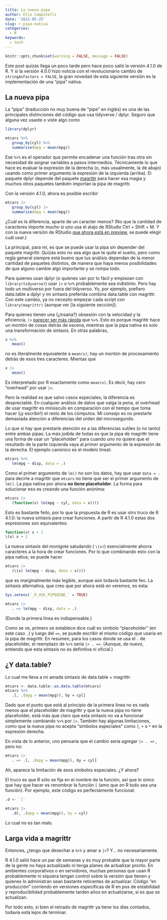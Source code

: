 ```yaml
---
title: La nueva pipa
author: Elio Campitelli
date: '2021-05-25'
slug: r-pipa-nativa
categories:
  - R
keywords:
  - tech
---
```


```r
knitr::opts_chunk$set(warning = FALSE, message = FALSE)
```

Este post quizás llega un poco tarde pero hace poco salió la versión 4.1.0 de R.
Y si la versión 4.0.0 hizo noticia con el revolucionario cambio de `stringAsFactors = FALSE`, la gran novedad de esta siguiente versión es la implementación de una "pipa" nativa.

## La nueva pipa

La "pipa" (traducción no muy buena de "pipe" en inglés) es una de las principales distinciones del código que usa tidyverse / dplyr.
Seguro que alguna vez usaste o viste algo como

```r
library(dplyr) 

mtcars %>%
   group_by(cyl) %>% 
   summarise(mpg = mean(mpg)) 
```

Ese `%>%` es el operador que permite encadenar una función tras otra sin necesidad de asignar variables a pasos intermedios.
Técnicamente lo que hace es evaluar la expresión de la derecha (o, más usualmente, la de abajo) usando como primer argumento la expresión de la izquierda (arriba).
El paquete dplyr depende del paquete [magrittr](https://magrittr.tidyverse.org/) para hacer esa magia y muchos otros paquetes también importan la pipa de magrittr.

Con la versión 4.1.0, ahora es posible escribir

```r
mtcars |>
   group_by(cyl) |>
   summarise(mpg = mean(mpg))
```

¿Cuál es la diferencia, aparte de un caracter menos?
(No que la cantidad de caracteres importe mucho si uno usa el atajo de RStudio Ctrl + Shift + M. Y con la nueva versión de RStudio [que ahora está en preview](https://web.archive.org/web/20210525152348/https://www.rstudio.com/products/rstudio/download/preview/), se puede elegir cuál usar.)

La principal, para mí, es que se puede usar la pipa sin depender del paquete magrittr.
Quizás esto no sea algo que te quite el sueño, pero como regla general siempre está bueno que tus análisis dependan de la menor cantidad de paquetes distintos, de manera que haya menos posibilidades de que alguno cambie algo importante y se rompa todo.

Para quienes usan dplyr (o quienes van por lo fácil y empiezan con `library(tidyverse)`) usar `|>` o `%>%` probablemente sea indistinto.
Pero hay todo un multiverso por fuera del tidyverso.
Yo, por ejemplo, prefiero data.table a dplyr y mi sintaxis preferida combina data.table con magrittr.
Con este cambio, ya no necesito empezar cada script con `library(magrittr)` (aunque ver [la siguiente sección]).

Para quienes tienen una (¿insana?) obsesión con la velocidad y la eficiencia, `|>` [parecer ser más rápida](https://michaelbarrowman.co.uk/post/the-new-base-pipe/) que `%>%`.
Esto es porque magrittr hace un montón de cosas detrás de escena, mientras que la pipa nativa es solo una transformación de sintaxis.
En otras palabras,

```r
x %>%
   mean()
```

no es literalmente equivalente a `mean(x)`; hay un montón de procesamiento detrás de esos tres caracteres.
Mientas que

```r
x |> 
   mean()
```

Es interpretado por R exactamente como `mean(x)`.
Es decir, hay cero "overhead" por usar `|>`.

Pero la realidad es que salvo casos especiales, la diferencia es despreciable.
En cualquier análisis de datos que valga la pena, el overhead de usar magrittr es minúsculo en comparación con el tiempo que toma hacer (¡y escribir!) el resto de los cómputos.
Mi consejo es no prestarle demasiada atención a diferencias del orden del microsegundo.

Lo que sí hay que prestarle atención es a las diferencias sutiles (o no tanto) entre ambas pipas.
La más jodida de todas es que la pipa de magrittr tiene una forma de usar un "placeholder" para cuando uno no quiere que el resultado de la parte izquierda vaya al *primer* argumento de la expresión de la derecha.
El ejemplo canónico es el modelo lineal:

```r
mtcars %>% 
   lm(mpg ~ disp, data = .)
```

Como el primer argumento de `lm()` no son los datos, hay que usar `data = .` para decirle a magrittr que `mtcars` no tiene que ser el primer argumento de `lm()`.
La pipa nativa por ahora **no tiene placeholder**.
La forma para solucionar eso es creando una función anónima:

```r
mtcars |> 
   (function(x) lm(mpg ~ cyl, data = x))()
```

Esto es bastante feito, por lo que la propuesta de R es usar otro truco de R 4.1.0: la nueva sintaxis para crear funciones.
A partir de R 4.1.0 estas dos expresiones son equivalentes:

```r
function(x) x + 1 
\(x) x + 1
```

La nueva sintaxis del monigote saludando ( `\(x)`) esencialmente ahorra caracteres a la hora de crear funciones.
Por lo que combinando esto con la pipa nativa, se puede hacer

```r
mtcars |> 
   (\(x) lm(mpg ~ disp, data = x))()
```

que es marginalmente más legible, aunque aún todavía bastante feo.
La sintaxis alternativa, que creo que por ahora está en veremos, es esta:

```r
Sys.setenv(`_R_USE_PIPEBIND_` = TRUE) 

mtcars |> 
   . => lm(mpg ~ disp, data = .)
```

(Donde la primera línea es indispensable.)

Como se ve, primero se establece dice cuál es símbolo "placeholder" (en este caso `.`) y luego del `=>`, se puede escribir el mismo código que usaría en la pipa de magrittr.
En resumen, para los casos donde se usa el `.` de placeholder, el reemplazo de `%>%` sería `|> . =>`.
(Aunque, de nuevo, entiendo que esta sintaxis no es definitiva ni oficial.)

## ¿Y data.table?

Lo cual me lleva a mi amada sintaxis de data.table + magrittr:

```r
mtcars <- data.table::as.data.table(mtcars)
mtcars %>% 
   .[, .(mpg = mean(mpg)), by = cyl]
```

Dado que el punto que está al principio de la primera línea no es nada menos que el placeholder de magrittr y que la nueva pipa no tiene placeholder, está más que claro que esta sintaxis no va a funcionar simplemente cambiando `%>%` por `|>`.
También hay algunas limitaciones, como que la nueva pipa no acepta "símbolos especiales" como `[`, `+` o `*` en la expresión derecha.

En vista de lo anterior, uno pensaría que el cambio sería agregar `|> . =>` , pero no:

```r
mtcars |> 
   . => .[, .(mpg = mean(mpg)), by = cyl]
```

Ah, aparece la limitación de esos símbolos especiales.
¿Y ahora?

El truco es que R sólo se fija en el nombre de la función, así que lo único que hay que hacer es renombrar la función `[` (amo que en R todo sea una función).
Por ejemplo, este código es perfectamente funcional:

```r
.d <- `[` 

mtcars |> 
   .d(, .(mpg = mean(mpg)), by = cyl) 
```

Lo cual no es tan malo.

## Larga vida a magrittr

Entonces, ¿tengo que desechar a `%>%` y amar a `|>`?
Y... no necesariamente.

R 4.1.0 salió hace un par de semanas y es muy probable que la mayor parte de la gente no haya actualizado ni tenga planes de actualizar pronto.
En ambientes corporativos o en servidores, muchas personas que usan R probablemente ni siquiera tengan control sobre la versión que tienen y quienes lo administran sean bastante reticentes de actualizar.
Código "en producción" corriendo en versiones específicas de R en pos de estabilidad y reproducibilidad probablemente tarden años en actualizarse, si es que se actualizan.

Por todo esto, si bien el reinado de magrittr ya tiene los días contados, todavía está lejos de terminar.

